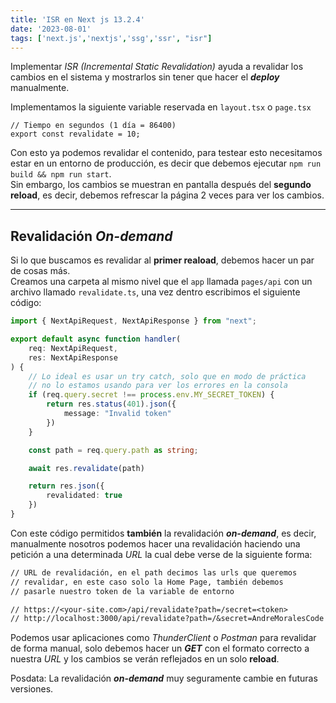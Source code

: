 ```yaml
---
title: 'ISR en Next js 13.2.4'
date: '2023-08-01'
tags: ['next.js','nextjs','ssg','ssr', "isr"]
---
```


Implementar *ISR (Incremental Static Revalidation)*  ayuda a revalidar los cambios en el sistema y mostrarlos sin tener que hacer el **_deploy_** manualmente. 

Implementamos la siguiente variable reservada en `layout.tsx` o `page.tsx`

```tsx
// Tiempo en segundos (1 día = 86400)
export const revalidate = 10;
```

Con esto ya podemos revalidar el contenido, para testear esto necesitamos estar en un entorno de producción, es decir que debemos ejecutar `npm run build && npm run start`.  
Sin embargo, los cambios se muestran en pantalla después del **segundo reload**, es decir, debemos refrescar la página 2 veces para ver los cambios.

---
## Revalidación **_On-demand_**

Si lo que buscamos es revalidar al **primer reaload**, debemos hacer un par de cosas más.  
Creamos una carpeta al mismo nivel que el `app` llamada `pages/api` con un archivo llamado `revalidate.ts`, una vez dentro escribimos el siguiente código:

```ts
import { NextApiRequest, NextApiResponse } from "next";

export default async function handler(
    req: NextApiRequest,
    res: NextApiResponse
) {
    // Lo ideal es usar un try catch, solo que en modo de práctica 
    // no lo estamos usando para ver los errores en la consola
    if (req.query.secret !== process.env.MY_SECRET_TOKEN) {
        return res.status(401).json({
            message: "Invalid token"
        })
    }

    const path = req.query.path as string;

    await res.revalidate(path)

    return res.json({
        revalidated: true
    })
}
```

Con este código permitidos **también** la revalidación **_on-demand_**, es decir, manualmente nosotros podemos hacer una revalidación haciendo una petición a una determinada _URL_ la cual debe verse de la siguiente forma:

```txt
// URL de revalidación, en el path decimos las urls que queremos
// revalidar, en este caso solo la Home Page, también debemos 
// pasarle nuestro token de la variable de entorno

// https://<your-site.com>/api/revalidate?path=/secret=<token>
// http://localhost:3000/api/revalidate?path=/&secret=AndreMoralesCode
```

Podemos usar aplicaciones como _ThunderClient_ o _Postman_ para revalidar de forma manual, solo debemos hacer un **_GET_** con el formato correcto a nuestra _URL_ y los cambios se verán reflejados en un solo **reload**.

Posdata: La revalidación **_on-demand_** muy seguramente cambie en futuras versiones.